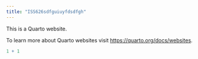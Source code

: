 ```yaml
---
title: "ISS626sdfguiuyfdsdfgh"
---
```


This is a Quarto website.

To learn more about Quarto websites visit <https://quarto.org/docs/websites>.

```r
1 + 1
```
